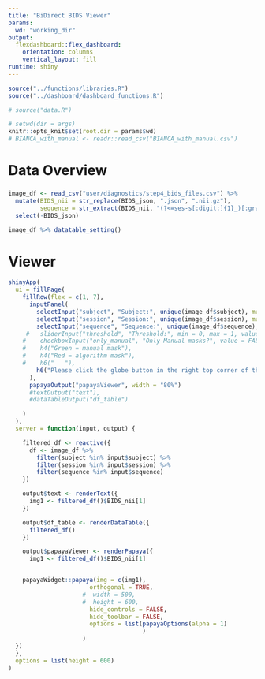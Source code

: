 ```yaml
---
title: "BiDirect BIDS Viewer"
params:
  wd: "working_dir"
output: 
  flexdashboard::flex_dashboard:
    orientation: columns
    vertical_layout: fill
runtime: shiny
---
```


```r
source("../functions/libraries.R")
source("../dashboard/dashboard_functions.R")

# source("data.R")

# setwd(dir = args)
knitr::opts_knit$set(root.dir = params$wd)
# BIANCA_with_manual <- readr::read_csv("BIANCA_with_manual.csv")
```


Data Overview
===================================

###

```r
image_df <- read_csv("user/diagnostics/step4_bids_files.csv") %>%
  mutate(BIDS_nii = str_replace(BIDS_json, ".json", ".nii.gz"),
         sequence = str_extract(BIDS_nii, "(?<=ses-s[:digit:]{1}_)[:graph:]*$") %>% str_remove(".nii.gz")) %>%
  select(-BIDS_json)

image_df %>% datatable_setting()
```





# Viewer


```r
shinyApp(
  ui = fillPage(
    fillRow(flex = c(1, 7),
      inputPanel(
        selectInput("subject", "Subject:", unique(image_df$subject), multiple = FALSE, selected = image_df$subject[1]),
        selectInput("session", "Session:", unique(image_df$session), multiple = FALSE, selected = image_df$session[1]),
        selectInput("sequence", "Sequence:", unique(image_df$sequence), multiple = FALSE, selected = image_df$sequence[1]),
     #   sliderInput("threshold", "Threshold:", min = 0, max = 1, value = 0.8, step = 0.1),
    #    checkboxInput("only_manual", "Only Manual masks?", value = FALSE, width = NULL),
    #    h4("Green = manual mask"),
    #    h4("Red = algorithm mask"),
    #    h6("   "),
        h6("Please click the globe button in the right top corner of the viewer to view image in original space alignment!")
      ),
      papayaOutput("papayaViewer", width = "80%")
      #textOutput("text"),
      #dataTableOutput("df_table")

    )
  ),
  server = function(input, output) {

    filtered_df <- reactive({
      df <- image_df %>%
        filter(subject %in% input$subject) %>%
        filter(session %in% input$session) %>%
        filter(sequence %in% input$sequence)
    })

    output$text <- renderText({
      img1 <- filtered_df()$BIDS_nii[1]
    })

    output$df_table <- renderDataTable({
      filtered_df()
    })

    output$papayaViewer <- renderPapaya({
      img1 <- filtered_df()$BIDS_nii[1]


    papayaWidget::papaya(img = c(img1),
                       orthogonal = TRUE,
                     #  width = 500,
                     #  height = 600,
                       hide_controls = FALSE,
                       hide_toolbar = FALSE,
                       options = list(papayaOptions(alpha = 1)
                                      )
                     )
  })
  },
  options = list(height = 600)
)
```





